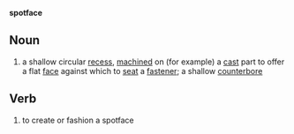 '''spotface'''
==Noun==
#a shallow circular [[recess]], [[machine]]d on (for example) a [[cast]] part to offer a flat [[face]] against which to [[seat]] a [[fastener]]; a shallow [[counterbore]]
==Verb==
#to create or fashion a spotface